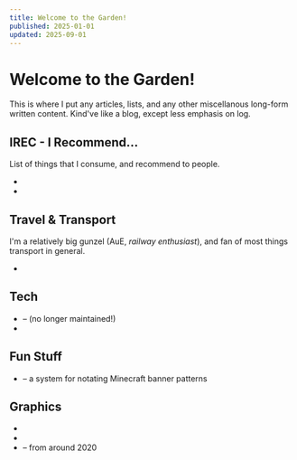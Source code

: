 ```yaml
---
title: Welcome to the Garden!
published: 2025-01-01
updated: 2025-09-01
---
```


# Welcome to the Garden!

This is where I put any articles, lists, and any other miscellanous long-form written content.
Kind've like a blog, except less emphasis on log.

## IREC - I Recommend…

List of things that I consume, and recommend to people.

- <GardenLink ref='irec-audio' date/>
- <GardenLink ref='irec-sw' date/>

## Travel & Transport

I'm a relatively big gunzel (AuE, _railway enthusiast_), and fan of most things transport in
general.

- <GardenLink ref='barangaroo' date/>

## Tech

- <GardenLink ref='fedora-postinstall' date/> – (no longer maintained!)
- <GardenLink ref='digital-dongles' date/>

## Fun Stuff

- <GardenLink ref='bannotation' date/> – a system for notating Minecraft banner patterns

## Graphics

- <GardenLink ref='dhaka-metro-lines' date/>
- <GardenLink ref='dhaka-metro-map' date/>
- <GardenLink ref='old-steam' date/> – from around 2020